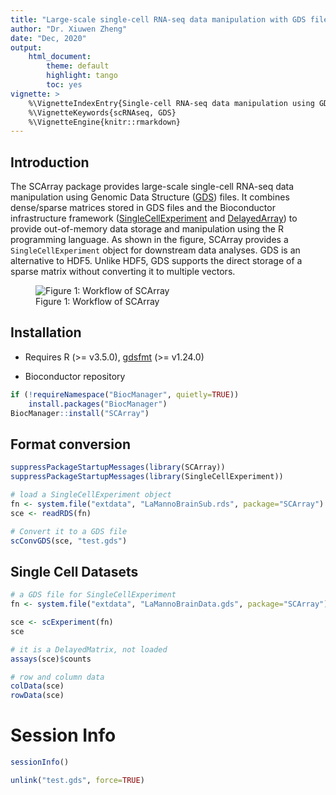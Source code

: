 ```yaml
---
title: "Large-scale single-cell RNA-seq data manipulation with GDS files"
author: "Dr. Xiuwen Zheng"
date: "Dec, 2020"
output:
    html_document:
        theme: default
        highlight: tango
        toc: yes
vignette: >
    %\VignetteIndexEntry{Single-cell RNA-seq data manipulation using GDS files}
    %\VignetteKeywords{scRNAseq, GDS}
    %\VignetteEngine{knitr::rmarkdown}
---
```



## Introduction

The SCArray package provides large-scale single-cell RNA-seq data manipulation using Genomic Data Structure ([GDS](http://www.bioconductor.org/packages/gdsfmt)) files. It combines dense/sparse matrices stored in GDS files and the Bioconductor infrastructure framework ([SingleCellExperiment](http://www.bioconductor.org/packages/SingleCellExperiment) and [DelayedArray](http://www.bioconductor.org/packages/DelayedArray)) to provide out-of-memory data storage and manipulation using the R programming language. As shown in the figure, SCArray provides a `SingleCellExperiment` object for downstream data analyses. GDS is an alternative to HDF5. Unlike HDF5, GDS supports the direct storage of a sparse matrix without converting it to multiple vectors.

![Figure 1: Workflow of SCArray](scarray_fig.svg)


## Installation

* Requires R (>= v3.5.0), [gdsfmt](http://www.bioconductor.org/packages/gdsfmt) (>= v1.24.0)

* Bioconductor repository
```R
if (!requireNamespace("BiocManager", quietly=TRUE))
    install.packages("BiocManager")
BiocManager::install("SCArray")
```


## Format conversion

```r
suppressPackageStartupMessages(library(SCArray))
suppressPackageStartupMessages(library(SingleCellExperiment))

# load a SingleCellExperiment object
fn <- system.file("extdata", "LaMannoBrainSub.rds", package="SCArray")
sce <- readRDS(fn)

# Convert it to a GDS file
scConvGDS(sce, "test.gds")
```


## Single Cell Datasets

```r
# a GDS file for SingleCellExperiment
fn <- system.file("extdata", "LaMannoBrainData.gds", package="SCArray")

sce <- scExperiment(fn)
sce

# it is a DelayedMatrix, not loaded
assays(sce)$counts

# row and column data
colData(sce)
rowData(sce)
```


# Session Info

```r
sessionInfo()
```

```r
unlink("test.gds", force=TRUE)
```
